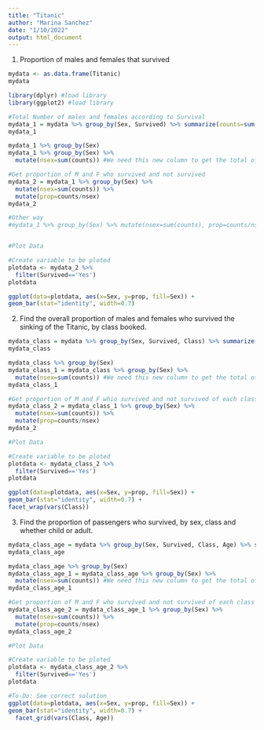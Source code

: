```yaml
---
title: "Titanic"
author: "Marina Sanchez"
date: "1/10/2022"
output: html_document
---
```


1. Proportion of males and females that survived

```r
mydata <- as.data.frame(Titanic)
mydata

library(dplyr) #load library
library(ggplot2) #load library

#Total Number of males and females according to Survival
mydata_1 = mydata %>% group_by(Sex, Survived) %>% summarize(counts=sum(Freq))
mydata_1

mydata_1 %>% group_by(Sex)
mydata_1 %>% group_by(Sex) %>% 
  mutate(nsex=sum(counts)) #We need this new column to get the total of F and M

#Get proportion of M and F who survived and not survived
mydata_2 = mydata_1 %>% group_by(Sex) %>% 
  mutate(nsex=sum(counts)) %>% 
  mutate(prop=counts/nsex)
mydata_2

#Other way
#mydata_1 %>% group_by(Sex) %>% mutate(nsex=sum(counts), prop=counts/nsex)


#Plot Data

#Create variable to be ploted
plotdata <- mydata_2 %>%
  filter(Survived=='Yes')
plotdata

ggplot(data=plotdata, aes(x=Sex, y=prop, fill=Sex)) +
geom_bar(stat="identity", width=0.7)
```

2. Find the overall proportion of males and females who survived the sinking of the Titanic, by class booked.
```r
mydata_class = mydata %>% group_by(Sex, Survived, Class) %>% summarize(counts=sum(Freq))
mydata_class

mydata_class %>% group_by(Sex)
mydata_class_1 = mydata_class %>% group_by(Sex) %>% 
  mutate(nsex=sum(counts)) #We need this new column to get the total of F and M for each Class
mydata_class_1

#Get proportion of M and F whio survived and not survived of each class
mydata_class_2 = mydata_class_1 %>% group_by(Sex) %>% 
  mutate(nsex=sum(counts)) %>% 
  mutate(prop=counts/nsex)
mydata_2

#Plot Data

#Create variable to be ploted
plotdata <- mydata_class_2 %>%
  filter(Survived=='Yes')
plotdata

ggplot(data=plotdata, aes(x=Sex, y=prop, fill=Sex)) +
geom_bar(stat="identity", width=0.7) +
facet_wrap(vars(Class))

```
3. Find the proportion of passengers who survived, by sex, class and whether child or adult.
```r
mydata_class_age = mydata %>% group_by(Sex, Survived, Class, Age) %>% summarize(counts=sum(Freq))
mydata_class_age

mydata_class_age %>% group_by(Sex)
mydata_class_age_1 = mydata_class_age %>% group_by(Sex) %>% 
  mutate(nsex=sum(counts)) #We need this new column to get the total of F and M for each Class
mydata_class_age_1

#Get proportion of M and F who survived and not survived of each class and age
mydata_class_age_2 = mydata_class_age_1 %>% group_by(Sex) %>% 
  mutate(nsex=sum(counts)) %>% 
  mutate(prop=counts/nsex)
mydata_class_age_2

#Plot Data

#Create variable to be ploted
plotdata <- mydata_class_age_2 %>%
  filter(Survived=='Yes')
plotdata

#To-Do: See correct solution
ggplot(data=plotdata, aes(x=Sex, y=prop, fill=Sex)) +
geom_bar(stat="identity", width=0.7) +
  facet_grid(vars(Class, Age))
```

